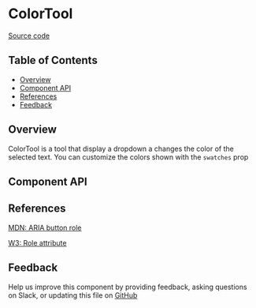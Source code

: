 
# ColorTool

[Source code](https://github.com/leemonade/bubbles/tree/main/packages/editors/src/tool/ColorTool/ColorTool.js)

## Table of Contents

<!-- START doctoc generated TOC please keep comment here to allow auto update -->
<!-- DON'T EDIT THIS SECTION, INSTEAD RE-RUN doctoc TO UPDATE -->

- [Overview](#overview)
- [Component API](#component-api)
- [References](#references)
- [Feedback](#feedback)

## Overview

ColorTool is a tool that display a dropdown a changes the color of the selected text. You can customize the colors shown with the `swatches` prop

## Component API

<Preview>
  <Story id="atom-tool-colortool--playground" />
</Preview>

<Props of={ColorTool} />

## References

[MDN: ARIA button role](https://developer.mozilla.org/en-US/docs/Web/Accessibility/ARIA/Roles/button_role)

[W3: Role attribute](https://www.w3.org/WAI/PF/HTML/wiki/RoleAttribute)

## Feedback

Help us improve this component by providing feedback, asking questions on Slack, or updating this file on
[GitHub](https://github.com/leemonade/bubbles/edit/main/packages/editors/src/tool/ColorTool/ColorTool.mdx)

